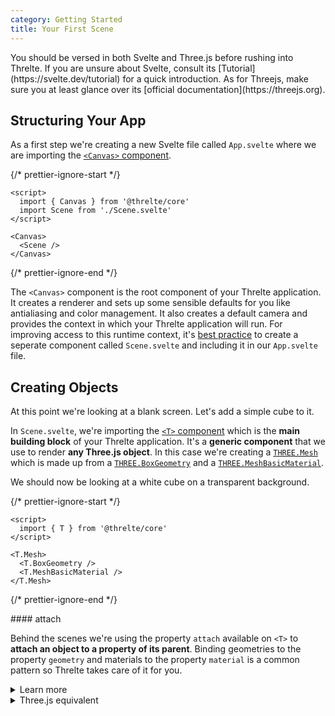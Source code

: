 ```yaml
---
category: Getting Started
title: Your First Scene
---
```


<Tip type="info">
  You should be versed in both Svelte and Three.js before rushing into Threlte. If you are unsure
  about Svelte, consult its [Tutorial](https://svelte.dev/tutorial) for a quick introduction. As for
  Threejs, make sure you at least glance over its [official documentation](https://threejs.org).
</Tip>

## Structuring Your App

As a first step we're creating a new Svelte file called `App.svelte` where we are importing the [`<Canvas>` component](/docs/reference/core/canvas).

{/* prettier-ignore-start */}
```svelte title="App.svelte"
<script>
  import { Canvas } from '@threlte/core'
  import Scene from './Scene.svelte'
</script>

<Canvas>
  <Scene />
</Canvas>
```
{/* prettier-ignore-end */}

The `<Canvas>` component is the root component of your Threlte application. It creates a
renderer and sets up some sensible defaults for you like antialiasing and color management.
It also creates a default camera and provides the context in which your Threlte application
will run. For improving access to this runtime context, it's <a href="/docs/learn/basics/context">best practice</a>
to create a seperate component called `Scene.svelte` and including it in our `App.svelte` file.

## Creating Objects

At this point we're looking at a blank screen. Let's add a simple cube to it.

In `Scene.svelte`, we're importing the [`<T>` component](/docs/reference/core/t) which is
the **main building block** of your Threlte application. It's a **generic
component** that we use to render **any Three.js object**. In this case we're creating a
[`THREE.Mesh`](https://threejs.org/docs/index.html#api/en/objects/Mesh) which is made up from
a [`THREE.BoxGeometry`](https://threejs.org/docs/index.html#api/en/geometries/BoxGeometry) and
a [`THREE.MeshBasicMaterial`](https://threejs.org/docs/index.html#api/en/materials/MeshBasicMaterial).


We should now be looking at a white cube on a transparent background.


{/* prettier-ignore-start */}
```svelte title="Scene.svelte" {1-8}+
<script>
  import { T } from '@threlte/core'
</script>

<T.Mesh>
  <T.BoxGeometry />
  <T.MeshBasicMaterial />
</T.Mesh>
```
{/* prettier-ignore-end */}

<Example
  path="first-scene/step-1"
  hideCode
/>

<Tip type="info">
  #### attach

  Behind the scenes we're using the property `attach` available on `<T>` to **attach an object to a property of
  its parent**.	Binding geometries to the property `geometry` and materials to the property `material` is a common
  pattern so Threlte takes care of it for you.

  <details>
	<summary>
      Learn more
    </summary>

    We're using the property `attach` available on `<T>` to
    **attach an object to a property of its parent**. In our case we're **attaching** the underlying Three.js
    object of `<T.BoxGeometry>` to the property `geometry` of the `<T.Mesh>` component. We're also attaching
    the underlying Three.js object of `<T.MeshBasicMaterial>` to the property `material` of the `<T.Mesh>` component.

    {/* prettier-ignore-start */}
    ```svelte title="Scene.svelte"
    <script>
      import { T } from '@threlte/core'
    </script>

    <T.Mesh>
      <T.BoxGeometry attach="geometry" />
      <T.MeshBasicMaterial attach="material" />
    </T.Mesh>
    ```
    {/* prettier-ignore-end */}

    Binding geometries to the property `geometry` and materials to the property `material` is a common
    pattern so Threlte will take care of it. It checks for the properties `isMaterial` and `isGeometry` on
    the underlying Three.js object and attaches it to the correct property.
  </details>
</Tip>

<details>
	<summary>
		Three.js equivalent
	</summary>
  ```ts
  // creating the objects
  const geometry = new THREE.BoxGeometry()
  const material = new THREE.MeshBasicMaterial()
  const mesh = new THREE.Mesh()

  // "attaching" the objects
  mesh.geometry = geometry
  mesh.material = material
  ```
</details>

## Modifying Objects


That cube is still a bit boring. Let's add some color to it, and make it a bit bigger! We also want to move it up a little to highlight it. We can do this by passing props to the
`<T>` component.

{/* prettier-ignore-start */}
```svelte title="Scene.svelte" {5-7}m
<script>
  import { T } from '@threlte/core'
</script>

<T.Mesh position.y={1}>
  <T.BoxGeometry args={[1, 2, 1]} />
  <T.MeshBasicMaterial color="hotpink" />
</T.Mesh>
```
{/* prettier-ignore-end */}


<Example
  path="first-scene/step-2"
  hideCode
/>

Threlte automatically generates props for `<T>` based on the underlying Three.js object. This means you can easily guess most `<T>` props
based on the <a href="https://threejs.org/docs/index.html#manual/en/introduction/Creating-a-scene">Three.js docs</a> for the class you are using.

<details>
  <summary>
    Three.js equivalent
  </summary>

  ```ts
  const mesh = new THREE.Mesh()
  const geometry = new THREE.BoxGeometry(1, 2, 1)
  const material = new THREE.MeshBasicMaterial()
  mesh.position.y = 1;
  material.color.set('hotpink')
  ```
</details>

The special **args** prop we use in `<T.BoxGeometry>` corresponds to the
object's constructor arguments. Props interpreted from the underlying Three.js
object are called **auto props**, like `color` in our `<T.MeshBasicMaterial>`.
Leveraging Threlte's **Pierced Props** you can directly assigned to attributes
of props like `position.y` in our `<T.Mesh>`.

<details>
	<summary>
		Learn more
	</summary>
	#### `args`

	In Three.js objects are classes that are instantiated. These classes can
	receive one-time constructor arguments (`new THREE.SphereGeometry(1, 32)`). In
	Threlte, constructor arguments are always passed as an array via the prop
	`args`. If `args` change later on, the object must naturally get reconstructed
	from scratch!

	#### Auto Props

	For all other props, Threlte tries to automatically interpret props passed to `<T>` component.

	**Step 1.** *Find Properties* - First, Threlte will try to find the **property
	on the underlying Three.js object** based on the **name of the prop**. In our
	example, [`color` is a property of
	`THREE.MeshBasicMaterial`](https://threejs.org/docs/index.html#api/en/materials/MeshBasicMaterial.color).

	**Step 2.** *Try `set` Methods* - Next, Threlte will look for a `set` method
	on that property and use it to set the new value. In our example it will call
	`material.color.set('hotpink')` to set the color of our material.

	**Step 3.** *Try setting the property directly* - If there's no `set` method,
	it will try to set the property directly. In our example, this equated to
	`mesh.position.y = 1`.

	**Step 4.** *Check for array values* - When setting a property that accepts
	more than one value (such as a `THREE.Vector3`: `vec3.set(1, 2, 3)`), we can
	pass an array as a prop.

	**Step 5.** *Keep the prop type constant for the lifetime of the component* -
	If the prop value changes, Threlte will try to set the property again. If the
	type of the prop value changes, Threlte won't be able to reliably do that. For
	instance the type of the value of a variable that is used as a prop should not
	change from a single number to an array of numbers.

	#### Pierced Props

	Because the property `position` of our `THREE.Mesh` is a `THREE.Vector3`, it
	also has `x`, `y` and `z` properties which we can set directly via
	dot-notation, we call this **Pierced Props**.
</details>

<Tip
  type="tip"
  title="Primitive Values"
>
  From a performance perspective, it's often better to use pierced props because
  [primitive](https://developer.mozilla.org/en-US/docs/Glossary/Primitive) prop values can safely be
  compared for equality. This means that if the value of a prop doesn't change, Threlte will skip
  any updates to the underlying Three.js object.
</Tip>

<Tip type="warning" title="Constant prop types">
	The type of an inferred prop (or "auto prop") must be constant. This means that
	the type of a prop must not change for the lifetime of the component. For
	instance you can't use a variable as a prop that is an array of numbers and then
	later on change the value of that variable to a single number. This is
	considered a type change and therefore not allowed.
</Tip>

## Pointing the Camera

We're still staring at the side of a cube, let's add a camera and offset it from the center:

{/* prettier-ignore-start */}
```svelte title="Scene.svelte" {5-11}+
<script>
  import { T } from '@threlte/core'
</script>

<T.PerspectiveCamera
  makeDefault
  position={[10, 10, 10]}
  on:create={({ ref }) => {
    ref.lookAt(0, 1, 0)
  }}
/>

<T.Mesh position.y={1}>
  <T.BoxGeometry args={[1, 2, 1]} />
  <T.MeshBasicMaterial color="hotpink" />
</T.Mesh>
```
{/* prettier-ignore-end */}

<Example
  path="first-scene/step-3"
  hideCode
/>

We're again using the `<T>` component to create a [`THREE.PerspectiveCamera`](https://threejs.org/docs/index.html#api/en/cameras/PerspectiveCamera).
We're also passing a `makeDefault` prop which will make this camera the default camera of our application.
The renderer now uses this camera to render our scene.

<Tip type="info">
  #### Events

  Threlte supports listening to certain <a href="/docs/reference/core/t#events">events on `<T>` components</a>. Here, we use the `create`
  event to get a reference to the underlying Three.js object as soon as it's created and use the method `lookAt` to look at the cube.
</Tip>

## Enabling Interactivity

Let's say we want to scale our cube as soon as we hover over it. We first have to import the
[plugin](/docs/learn/advanced/plugins) [`interactivity`](/docs/reference/extras/interactivity) from
[`@threlte/extras`](/docs/reference/extras/getting-started) and invoke it in our Scene.svelte file;
We can now add interaction event listeners to our `<T>` components. We will add `pointerenter` and
`pointerleave` event listeners to our cube. In the event handlers we'll update the value of a Svelte spring store
and apply the stores value to the property `scale` of the component `<T.Mesh>`.


{/* prettier-ignore-start */}
```svelte title="Scene.svelte" {3-4,6-7,20-22}+
<script>
  import { T } from '@threlte/core'
  import { interactivity } from '@threlte/extras'
  import { spring } from 'svelte/motion'

  interactivity()
  const scale = spring(1)
</script>

<T.PerspectiveCamera
  makeDefault
  position={[10, 10, 10]}
  on:create={({ ref }) => {
    ref.lookAt(0, 1, 0)
  }}
/>

<T.Mesh
  position.y={1}
  scale={$scale}
  on:pointerenter={() => scale.set(1.5)}
  on:pointerleave={() => scale.set(1)}
>
  <T.BoxGeometry args={[1, 2, 1]} />
  <T.MeshBasicMaterial color="hotpink" />
</T.Mesh>
```
{/* prettier-ignore-end */}

<Example
  path="first-scene/step-4"
  hideCode
/>

<Tip type="info" title="Automatic Vector & Scalar Detection">
  You might have noticed that we're only passing a single number to the prop `scale` on `<T.Mesh>`. Threlte automatically
  figures out whether you are passing an array or a number and uses the appropriate underlying Three.js method.

  <details>
    <summary>
      Learn more
    </summary>
    The component `<T>` will first look for a property `setScalar` on	the underlying Three.js object and use that method if
    only a single number is passed. This is equivalent to calling `scale.setScalar($scale)`.
  </details>
</Tip>

<Tip
  type="tip"
  title="Realtime Variables"
>
  When working with realtime apps where variables e.g. position and rotation change constantly, an
  easy way observe the values is with [live
  expressions](https://developer.chrome.com/docs/devtools/console/live-expressions/).
</Tip>

## Adding Animation

Let's add some motion to our cube. We will use Threlte's [`useTask`](/docs/reference/core/use-task) hook to tap
into Threlte's **unified frame loop** and run a function on every frame. We again use a Pierced Prop to let the
cube rotate around its y-axis.

{/* prettier-ignore-start */}
```svelte title="Scene.svelte" {2}m {9-12,24}+
<script>
  import { T, useTask } from '@threlte/core'
  import { interactivity } from '@threlte/extras'
  import { spring } from 'svelte/motion'

  interactivity()
  const scale = spring(1)

  let rotation = 0
  useTask((delta) => {
    rotation += delta
  })
</script>

<T.PerspectiveCamera
  makeDefault
  position={[10, 10, 10]}
  on:create={({ ref }) => {
    ref.lookAt(0, 1, 0)
  }}
/>

<T.Mesh
  rotation.y={rotation}
  position.y={1}
  scale={$scale}
  on:pointerenter={() => scale.set(1.5)}
  on:pointerleave={() => scale.set(1)}
>
  <T.BoxGeometry args={[1, 2, 1]} />
  <T.MeshBasicMaterial color="hotpink" />
</T.Mesh>
```
{/* prettier-ignore-end */}

<Example
  path="first-scene/step-5"
  hideCode
/>


`useTask` registers a callback that will be invoked on every frame. The callback receives the time delta since the last frame as an argument. We use
the delta to update the rotation
[independent of the frame rate](https://developer.mozilla.org/en-US/docs/Web/API/window/requestAnimationFrame)
– the cube will rotate at the same speed regardless of the frame rate.

## Adjusting the Lighting

We're almost done. Let's add some shading to our cube and a light source. We'll use a
`THREE.MeshStandardMaterial` on our cube and a `THREE.DirectionalLight` to illuminate our scene.

{/* prettier-ignore-start */}
```svelte title="Scene.svelte" {32}m {22}+
<script>
  import { T, useTask } from '@threlte/core'
  import { interactivity } from '@threlte/extras'
  import { spring } from 'svelte/motion'

  interactivity()
  const scale = spring(1)
  let rotation = 0
  useTask((delta) => {
    rotation += delta
  })
</script>

<T.PerspectiveCamera
  makeDefault
  position={[10, 10, 10]}
  on:create={({ ref }) => {
    ref.lookAt(0, 1, 0)
  }}
/>

<T.DirectionalLight position={[0, 10, 10]} />

<T.Mesh
  rotation.y={rotation}
  position.y={1}
  scale={$scale}
  on:pointerenter={() => scale.set(1.5)}
  on:pointerleave={() => scale.set(1)}
>
  <T.BoxGeometry args={[1, 2, 1]} />
  <T.MeshStandardMaterial color="hotpink" />
</T.Mesh>
```
{/* prettier-ignore-end */}

<Example
  path="first-scene/step-6"
  hideCode
/>

## Casting Shadows

We would like our cube to cast a shadow. To do so, we need a floor for it to cast a shadow *on*,
so we add a new `<T.Mesh>` but this time with `<T.CircleGeometry>`. To enable shadows, we need to
set `castShadow` on both the light and our cube, and set `receiveShadow` on our new floor:

{/* prettier-ignore-start */}
```svelte title="Scene.svelte" {22}m {30,36-39}+
<script>
  import { T, useTask } from '@threlte/core'
  import { interactivity } from '@threlte/extras'
  import { spring } from 'svelte/motion'

  interactivity()
  const scale = spring(1)
  let rotation = 0
  useTask((delta) => {
    rotation += delta
  })
</script>

<T.PerspectiveCamera
  makeDefault
  position={[10, 10, 10]}
  on:create={({ ref }) => {
    ref.lookAt(0, 1, 0)
  }}
/>

<T.DirectionalLight position={[0, 10, 10]} castShadow />

<T.Mesh
  rotation.y={rotation}
  position.y={1}
  scale={$scale}
  on:pointerenter={() => scale.set(1.5)}
  on:pointerleave={() => scale.set(1)}
  castShadow
>
  <T.BoxGeometry args={[1, 2, 1]} />
  <T.MeshStandardMaterial color="hotpink" />
</T.Mesh>

<T.Mesh rotation.x={-Math.PI/2} receiveShadow>
  <T.CircleGeometry args={[4, 40]}/>
  <T.MeshStandardMaterial color="white" />
</T.Mesh>
```

<Example
  path="first-scene/step-7"
  hideCode
/>


## Conclusion

Congratulations, you've just created your first Three.js scene with Threlte! It includes important
Three.js and Threlte concepts and should give you a good starting point for your first Threlte project.
